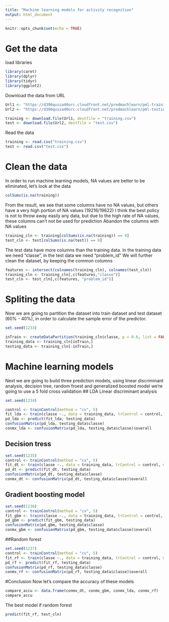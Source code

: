 ```yaml
---
title: "Machine learning models for activity recognition"
output: html_document
---
```


```r
knitr::opts_chunk$set(echo = TRUE)
```

# Get the data 

load libraries  

```r
library(caret)
library(dplyr)
library(tidyr)
library(ggplot2)
```

Download the data from URL

```r
Url1 <- "https://d396qusza40orc.cloudfront.net/predmachlearn/pml-training.csv"
Url2 <- "https://d396qusza40orc.cloudfront.net/predmachlearn/pml-testing.csv"

training <- download.file(Url1, destfile = "training.csv")
test <- download.file(Url2, destfile = "test.csv")
```
Read the data 
```r
training <- read.csv("training.csv")
test <- read.csv("test.csv")
```
# Clean the data
In order to run machine learning models, NA values are better to be eliminated, let's look at the data 
```r
colSums(is.na(training))
```
From the result, we see that some columns have no NA values, but others have a very high portion of NA values (19216/19622)
I think the best policy is not to throw away easily any data, but due to the high rate of NA values, these columns can't not be used for prediction 
Abandon the columns with NA values 

```r
training_cln <- training[colSums(is.na(training)) == 0]
test_cln <- test[colSums(is.na(test)) == 0]
```
The test data have more columns than the training data. 
In the training data we need "classe", in the test data we need "problem_id" 
We will further clean the dataset, by keeping the common columns
```r
features <- intersect(colnames(training_cln), colnames(test_cln))
training_cln <- training_cln[,c(features,"classe")]
test_cln <- test_cln[,c(features, "problem_id")]
```
# Spliting the data
Now we are going to partition the dataset into train dataset and test dataset (60% - 40%), in order to calculate the sample error of the predictor. 
```r
set.seed(1233)

inTrain <- createDataPartition(training_cln$classe, p = 0.6, list = FALSE)
training_data <- training_cln[inTrain,]
testing_data <- training_cln[-inTrain,]
```
# Machine learning models
Next we are going to build three prediction models, using linear discriminant analysis, decision tree, random froest and generalized boosted model
we're going to use a 5 fold cross validation 
## LDA
Linear discriminant analysis 
```r
set.seed(1234)

control <- trainControl(method = "cv", 5)
fit_lda <- train(classe ~., data = training_data, trControl = control, method = "lda")
pd_lda <- predict(fit_lda, testing_data)
confusionMatrix(pd_lda, testing_data$classe)
conmx_lda <- confusionMatrix(pd_lda, testing_data$classe)$overall
```

## Decision tress
```r
set.seed(1235)
control <- trainControl(method = "cv", 5)
fit_dt <- train(classe ~., data = training_data, trControl = control, method = "rpart")
pd_dt <- predict(fit_dt, testing_data)
confusionMatrix(pd_dt, testing_data$classe)
conmx_dt <- confusionMatrix(pd_dt, testing_data$classe)$overall
```
## Gradient boosting model 
```r
set.seed(1236)
control <- trainControl(method = "cv", 5)
fit_gbm <- train(classe ~., data = training_data, trControl = control, method = "gbm")
pd_gbm <- predict(fit_gbm, testing_data)
confusionMatrix(pd_gbm, testing_data$classe)
conmx_gbm <- confusionMatrix(pd_gbm, testing_data$classe)$overall
```
##Random forest
```r
set.seed(1237)
control <- trainControl(method = "cv", 5)
fit_rf <- train(classe ~., data = training_data, trControl = control, method = "rf")
pd_rf <- predict(fit_rf, testing_data)
confusionMatrix(pd_rf, testing_data$classe)
conmx_rf <- confusionMatrix(pd_rf, testing_data$classe)$overall
```

#Conclusion 
Now let's compare the accuracy of these models 
```r
compare_accu <- data.frame(conmx_dt, conmx_gbm, conmx_lda, conmx_rf)
compare_accu
```
The best model if random forest
```r
predict(fit_rf, test_cln)
```
